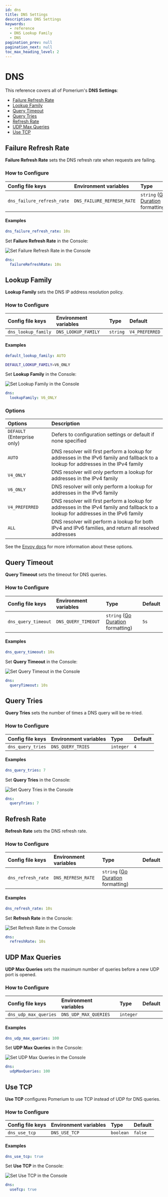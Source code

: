 ```yaml
---
id: dns
title: DNS Settings
description: DNS Settings
keywords:
  - reference
  - DNS Lookup Family
  - DNS
pagination_prev: null
pagination_next: null
toc_max_heading_level: 2
---
```



# DNS

This reference covers all of Pomerium's **DNS Settings**:

- [Failure Refresh Rate](#failure-refresh-rate)
- [Lookup Family](#lookup-family)
- [Query Timeout](#query-timeout)
- [Query Tries](#query-tries)
- [Refresh Rate](#refresh-rate)
- [UDP Max Queries](#udp-max-queries)
- [Use TCP](#use-tcp)

## Failure Refresh Rate

**Failure Refresh Rate** sets the DNS refresh rate when requests are failing.

### How to Configure

<Tabs>
<TabItem value="Core" label="Core">

| **Config file keys** | **Environment variables** | **Type** | **Default** |
| :-- | :-- | :-- | :-- |
| `dns_failure_refresh_rate` | `DNS_FAILURE_REFRESH_RATE` | `string` ([Go Duration](https://golang.org/pkg/time/#Duration.String) formatting) |  |

#### Examples

```yaml
dns_failure_refresh_rate: 10s
```

</TabItem>
<TabItem value="Enterprise" label="Enterprise">

Set **Failure Refresh Rate** in the Console:

![Set Failure Refresh Rate in the Console](./img/dns/dns-failure-refresh-rate.gif)

</TabItem>
<TabItem value="Kubernetes" label="Kubernetes">

```yaml
dns:
  failureRefreshRate: 10s
```

</TabItem>
</Tabs>

## Lookup Family

**Lookup Family** sets the DNS IP address resolution policy.

### How to Configure

<Tabs>
<TabItem value="Core" label="Core">

| **Config file keys** | **Environment variables** | **Type** | **Default**    |
| :------------------- | :------------------------ | :------- | :------------- |
| `dns_lookup_family`  | `DNS_LOOKUP_FAMILY`       | `string` | `V4_PREFERRED` |

#### Examples

```yaml
default_lookup_family: AUTO
```

```bash
DEFAULT_LOOKUP_FAMILY=V6_ONLY
```

</TabItem>
<TabItem value="Enterprise" label="Enterprise">

Set **Lookup Family** in the Console:

![Set Lookup Family in the Console](./img/dns/dns-lookup-family.gif)

</TabItem>
<TabItem value="Kubernetes" label="Kubernetes">

```yaml
dns:
  lookupFamily: V6_ONLY
```

</TabItem>
</Tabs>

### Options

| **Options** | **Description** |
| :-- | :-- |
| `DEFAULT` (Enterprise only) | Defers to configuration settings or default if none specified |
| `AUTO` | DNS resolver will first perform a lookup for addresses in the IPv6 family and fallback to a lookup for addresses in the IPv4 family |
| `V4_ONLY` | DNS resolver will only perform a lookup for addresses in the IPv4 family |
| `V6_ONLY` | DNS resolver will only perform a lookup for addresses in the IPv6 family |
| `V4_PREFERRED` | DNS resolver will first perform a lookup for addresses in the IPv4 family and fallback to a lookup for addresses in the IPv6 family |
| `ALL` | DNS resolver will perform a lookup for both IPv4 and IPv6 families, and return all resolved addresses |

See the [Envoy docs](https://www.envoyproxy.io/docs/envoy/latest/api-v3/config/cluster/v3/cluster.proto.html#enum-config-cluster-v3-cluster-dnslookupfamily) for more information about these options.

## Query Timeout

**Query Timeout** sets the timeout for DNS queries.

### How to Configure

<Tabs>
<TabItem value="Core" label="Core">

| **Config file keys** | **Environment variables** | **Type** | **Default** |
| :-- | :-- | :-- | :-- |
| `dns_query_timeout` | `DNS_QUERY_TIMEOUT` | `string` ([Go Duration](https://golang.org/pkg/time/#Duration.String) formatting) | `5s` |

#### Examples

```yaml
dns_query_timeout: 10s
```

</TabItem>
<TabItem value="Enterprise" label="Enterprise">

Set **Query Timeout** in the Console:

![Set Query Timeout in the Console](./img/dns/dns-query-timeout.gif)

</TabItem>
<TabItem value="Kubernetes" label="Kubernetes">

```yaml
dns:
  queryTimeout: 10s
```

</TabItem>
</Tabs>

## Query Tries

**Query Tries** sets the number of times a DNS query will be re-tried.

### How to Configure

<Tabs>
<TabItem value="Core" label="Core">

| **Config file keys** | **Environment variables** | **Type**  | **Default** |
| :------------------- | :------------------------ | :-------- | :---------- |
| `dns_query_tries`    | `DNS_QUERY_TRIES`         | `integer` | `4`         |

#### Examples

```yaml
dns_query_tries: 7
```

</TabItem>
<TabItem value="Enterprise" label="Enterprise">

Set **Query Tries** in the Console:

![Set Query Tries in the Console](./img/dns/dns-query-tries.gif)

</TabItem>
<TabItem value="Kubernetes" label="Kubernetes">

```yaml
dns:
  queryTries: 7
```

</TabItem>
</Tabs>

## Refresh Rate

**Refresh Rate** sets the DNS refresh rate.

### How to Configure

<Tabs>
<TabItem value="Core" label="Core">

| **Config file keys** | **Environment variables** | **Type** | **Default** |
| :-- | :-- | :-- | :-- |
| `dns_refresh_rate` | `DNS_REFRESH_RATE` | `string` ([Go Duration](https://golang.org/pkg/time/#Duration.String) formatting) |  |

#### Examples

```yaml
dns_refresh_rate: 10s
```

</TabItem>
<TabItem value="Enterprise" label="Enterprise">

Set **Refresh Rate** in the Console:

![Set Refresh Rate in the Console](./img/dns/dns-refresh-rate.gif)

</TabItem>
<TabItem value="Kubernetes" label="Kubernetes">

```yaml
dns:
  refreshRate: 10s
```

</TabItem>
</Tabs>

## UDP Max Queries

**UDP Max Queries** sets the maximum number of queries before a new UDP port is opened.

### How to Configure

<Tabs>
<TabItem value="Core" label="Core">

| **Config file keys**  | **Environment variables** | **Type**  | **Default** |
| :-------------------- | :------------------------ | :-------- | :---------- |
| `dns_udp_max_queries` | `DNS_UDP_MAX_QUERIES`     | `integer` |             |

#### Examples

```yaml
dns_udp_max_queries: 100
```

</TabItem>
<TabItem value="Enterprise" label="Enterprise">

Set **UDP Max Queries** in the Console:

![Set UDP Max Queries in the Console](./img/dns/dns-udp-max-queries.gif)

</TabItem>
<TabItem value="Kubernetes" label="Kubernetes">

```yaml
dns:
  udpMaxQueries: 100
```

</TabItem>
</Tabs>

## Use TCP

**Use TCP** configures Pomerium to use TCP instead of UDP for DNS queries.

### How to Configure

<Tabs>
<TabItem value="Core" label="Core">

| **Config file keys** | **Environment variables** | **Type**  | **Default** |
| :------------------- | :------------------------ | :-------- | :---------- |
| `dns_use_tcp`        | `DNS_USE_TCP`             | `boolean` | `false`     |

#### Examples

```yaml
dns_use_tcp: true
```

</TabItem>
<TabItem value="Enterprise" label="Enterprise">

Set **Use TCP** in the Console:

![Set Use TCP in the Console](./img/dns/dns-use-tcp.gif)

</TabItem>
<TabItem value="Kubernetes" label="Kubernetes">

```yaml
dns:
  useTcp: true
```

</TabItem>
</Tabs>
